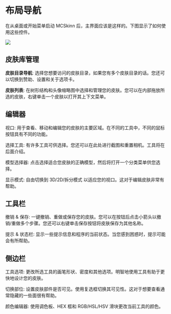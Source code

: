 # 布局导航

在从桌面或开始菜单启动 MCSkinn 后，主界面应该是这样的。下图显示了如何使用这些控件。

![](main-layout.png)

## 皮肤库管理

**皮肤目录导航**: 选择您想要访问的皮肤目录，如果您有多个皮肤目录的话。您还可以切换到赞助、设置和关于选项卡。

**皮肤列表**: 在树形结构和头像缩略图中选择和管理您的皮肤。您可以在内部拖放所选的皮肤，右键单击一个皮肤以打开其上下文菜单。

## 编辑器

视口: 用于查看、移动和编辑您的皮肤的主要区域。在不同的工具中，不同的鼠标按钮具有不同的功能。

选择工具: 有许多工具可供选择。您还可以在此处进行截图和重置相机。工具将在后面介绍。

模型选择器: 点击选择适合您皮肤的正确模型，然后将打开一个分类菜单供您选择。

显示模式: 自由切换到 3D/2D/拆分模式 以适应您的视口。这对于编辑皮肤非常有帮助。

## 工具栏

撤销 & 保存: 一键撤销、重做或保存您的皮肤。您可以在按钮后点击小箭头以撤销/重做多个步骤。您还可以右键单击保存按钮将皮肤保存为其他名称。

提示 & 状态栏: 显示一些提示信息和程序的当前状态。当您感到困惑时，提示可能会有所帮助。

## 侧边栏

工具选项: 更改所选工具的画笔形状、密度和其他选项。明智地使用工具有助于更快地设计您的皮肤。

切换部位: 设置皮肤部件是否可见。使用复选框切换其可见性。这对于想要查看通常隐藏的一些面很有帮助。

颜色编辑器: 使用调色板、HEX 框和 RGB/HSL/HSV 滑块更改当前工具的颜色。